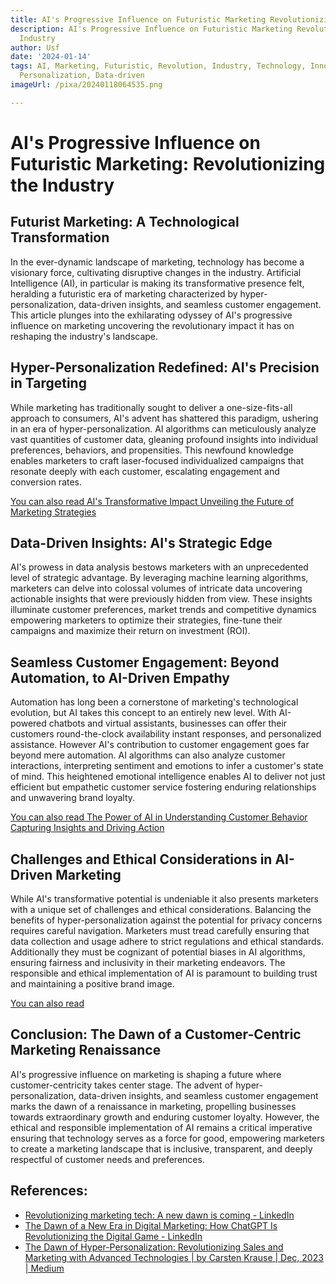 ```yaml
---
title: AI's Progressive Influence on Futuristic Marketing Revolutionizing the Industry
description: AI's Progressive Influence on Futuristic Marketing Revolutionizing the
  Industry
author: Usf
date: '2024-01-14'
tags: AI, Marketing, Futuristic, Revolution, Industry, Technology, Innovation, Automation,
  Personalization, Data-driven
imageUrl: /pixa/20240118064535.png

---
```

# AI's Progressive  Influence on Futuristic Marketing: Revolutionizing the Industry

##  Futurist Marketing: A Technological Transformation

In the ever-dynamic landscape  of  marketing, technology has become a visionary force, cultivating disruptive changes in the industry. Artificial Intelligence (AI), in particular is making its transformative presence felt, heralding a futuristic era  of marketing characterized by hyper-personalization,  data-driven insights, and seamless customer engagement. This article plunges into the exhilarating odyssey of AI's progressive influence on marketing uncovering the  revolutionary  impact it has on reshaping the industry's landscape.

##  Hyper-Personalization Redefined: AI's Precision  in Targeting

While marketing has traditionally sought to deliver a one-size-fits-all approach to  consumers, AI's advent has shattered this paradigm, ushering in an era of hyper-personalization. AI algorithms  can meticulously analyze vast quantities of customer data, gleaning profound  insights into individual preferences, behaviors, and propensities. This newfound knowledge enables marketers to craft laser-focused individualized campaigns that resonate deeply with each customer, escalating engagement and  conversion rates.

[You can also read AI's Transformative Impact Unveiling the Future of Marketing Strategies](AI%27s%20Transformative%20Impact%20Unveiling%20the%20Future%20of%20Marketing%20Strategies)


##  Data-Driven Insights: AI's  Strategic Edge

AI's prowess in data analysis bestows marketers with an unprecedented level of strategic advantage. By  leveraging machine learning algorithms, marketers can delve into colossal volumes of  intricate data uncovering actionable insights that were previously hidden from view. These insights illuminate customer  preferences, market trends and competitive dynamics  empowering  marketers to optimize their strategies, fine-tune their campaigns and maximize their return on  investment (ROI).

## Seamless Customer Engagement: Beyond Automation,  to AI-Driven Empathy

Automation has long been a cornerstone of marketing's technological evolution,  but AI takes this concept to an entirely  new level. With AI-powered chatbots and virtual assistants, businesses can offer their customers round-the-clock availability instant responses, and personalized assistance. However AI's contribution to customer engagement goes far  beyond mere automation. AI algorithms can  also analyze customer interactions,  interpreting sentiment and emotions to infer a customer's state of mind. This heightened  emotional intelligence enables AI to deliver not just efficient but empathetic customer service fostering enduring relationships  and unwavering brand  loyalty.

[You can also  read The  Power of AI in Understanding Customer Behavior  Capturing Insights and Driving Action](The%20Power%20of%20AI%20in%20Understanding%20Customer%20Behavior%20Capturing%20Insights%20and%20Driving%20Action)


## Challenges and Ethical Considerations in  AI-Driven  Marketing

While AI's transformative  potential is undeniable it also presents marketers with a unique set of challenges and ethical considerations. Balancing the benefits of hyper-personalization  against the potential for privacy concerns requires careful navigation. Marketers must tread carefully ensuring that data collection and usage  adhere to strict regulations and ethical standards.  Additionally they must be cognizant of potential  biases in AI algorithms, ensuring fairness and inclusivity in their marketing endeavors. The responsible and ethical implementation of AI is paramount  to  building trust and maintaining a positive brand  image.

[You can also read ]()


## Conclusion: The Dawn of a Customer-Centric Marketing Renaissance

AI's progressive influence on marketing  is shaping a future where customer-centricity takes center stage.  The advent of hyper-personalization, data-driven  insights, and seamless customer engagement  marks the dawn of a  renaissance  in marketing, propelling businesses towards extraordinary growth and enduring customer loyalty. However, the ethical and responsible implementation of AI remains  a critical imperative ensuring that technology serves as a force for good, empowering marketers to create a marketing landscape  that is inclusive, transparent, and deeply  respectful of customer  needs and preferences.

## References:
- [Revolutionizing marketing tech: A new dawn is coming - LinkedIn](https://www.linkedin.com/pulse/revolutionizing-marketing-tech-new-dawn-coming-chris-wright-nowde)
- [The Dawn of a New Era in Digital Marketing: How ChatGPT Is Revolutionizing the Digital Game - LinkedIn](https://www.linkedin.com/pulse/dawn-new-era-digital-marketing-how-chatgpt-game-troy-beetz)
- [The Dawn of Hyper-Personalization: Revolutionizing Sales and Marketing with Advanced Technologies | by Carsten Krause | Dec, 2023 | Medium](https://medium.com/@carsten.krause/the-dawn-of-hyper-personalization-revolutionizing-sales-and-marketing-with-advanced-technologies-ff419ca0907b)
